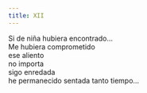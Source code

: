 ```yaml
---
title: XII
---
```


Si de niña hubiera encontrado…<br />
Me hubiera comprometido<br />
ese aliento<br />
no importa<br />
sigo enredada <br />
he permanecido sentada tanto tiempo…<br />